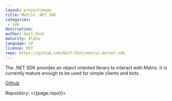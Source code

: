 ```yaml
---
layout: projectimage
title: Matrix .NET SDK
categories: 
 - sdk
description: 
author: Half-Shot
maturity: Alpha
language: C#
license: MIT
repo: https://github.com/Half-Shot/matrix-dotnet-sdk
---
```


The .NET SDK provides an object oriented library to interact with Matrix. It is currently mature enough to be used for simple clients and bots.

[Github](https://github.com/Half-Shot/matrix-dotnet-sdk)

Repository: <{{page.repo}}>
